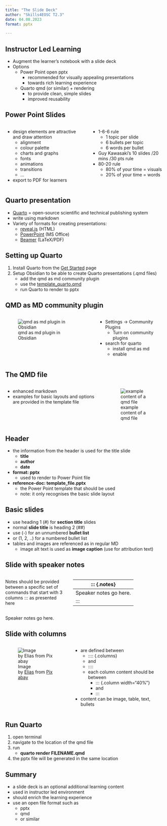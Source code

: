```yaml
---
title: "The Slide Deck"
author: "Skills4EOSC T2.3"
date: 04.08.2023
format: pptx

---
```


## Instructor Led Learning
- Augment the learner's notebook with a slide deck
- Options
	- Power Point open pptx 
		- recommended for visually appealing presentations
		- towards rich learning experience
	- Quarto qmd (or similar) + rendering
		- to provide clean, simple slides
		- improved reusability

## Power Point Slides
:::: {.columns}

::: {.column}
- design elements are attractive and draw attention
	- alignment
	- colour palette  
	- charts and graphs
	- fonts
	- animations
	- transitions
	- ...
- export to PDF for learners
:::

::: {.column}
- 1-6-6 rule
	- 1 topic per slide
	- 6 bullets per topic
	- 6 words per bullet
- Guy Kawasaki’s 10 slides /20 mins /30 pts rule
- 80-20 rule
	- 80% of your time = visuals 
	- 20% of your time = words
:::

::::

## Quarto presentation
- [Quarto](https://quarto.org/) = open-source scientific and technical publishing system
- write using markdown
- Variety of formats for creating presentations:
	- [reveal.js](https://quarto.org/docs/presentations/revealjs/) (HTML)
	- [PowerPoint](https://quarto.org/docs/presentations/powerpoint) (MS Office)
	- [Beamer](https://quarto.org/docs/presentations/beamer) (LaTeX/PDF)

## Setting up Quarto
1. Install Quarto from the [Get Started](https://quarto.org/docs/get-started/) page
2. Setup Obsidian to be able to create Quarto presentations (.qmd files)
	- add the qmd as md community plugin
	- use the [template_quarto.qmd](https://github.com/FAIR-by-Design-Methodology/templates/blob/main/resources/Learning%20Unit/template_quarto.qmd)
	- run Quarto to render to pptx

## QMD as MD community plugin
:::: {.columns}

::: {.column}
![qmd as md plugin in Obsidian](./attachments/install_qmd_as_md.png)
:::

::: {.column}
- Settings -> Community Plugins
	- Turn on community plugins
- search for quarto
	- install qmd as md
	- enable
:::

::::

## The QMD file
:::: {.columns}

::: {.column}
- enhanced markdown
- examples for basic layouts and options are provided in the template file
:::

::: {.column}
![example content of a qmd file](./attachments/qmd_file_example.png)
:::

::::


## Header
- the information from the header is used for the title slide
	- **title**
	- **author**
	- **date**
- **format: pptx** 
	- used to render to Power Point file
- **reference-doc: template_file.pptx**
	- the Power Point template that should be used
	- note: it only recognises the basic slide layout

## Basic slides
- use heading 1 (#) for **section title** slides
- normal **slide title** is heading 2 (##)
- use (-) for an unnumbered **bullet list**
- or (1, 2, ..) for a numbered bullet list
- tables and images are referenced as in regular MD
	- image alt text is used as **image caption** (use for attribution text)

## Slide with speaker notes

:::: {.columns}

::: {.column width="40%"}
Notes should be provided between a specific set of commands that start with 3 columns ::: as presented here
:::

::: {.column width="60%"}
| ::: {.notes} |
|---|
| Speaker notes go here. |
| ::: |
:::

::::

::: {.notes}
Speaker notes go here.
:::

## Slide with columns
:::: {.columns}

::: {.column width="40%"}
![Image by [Elias](https://pixabay.com/users/sch%C3%A4ferle-3372715/?utm_source=link-attribution&utm_medium=referral&utm_campaign=image&utm_content=2127669) from [Pixabay](https://pixabay.com//?utm_source=link-attribution&utm_medium=referral&utm_campaign=image&utm_content=2127669)](./attachments/stone-gda5043761_1280.png)
:::

::: {.column width="60%"}
- are defined between 
	- :::: {.columns}
	- and
	- ::::
	- each column content should be between 
		- ::: {.column width="40%"}
		- and
		- :::
- content can be image, table, text, bullets
:::

::::

## Run Quarto
1. open terminal
2. navigate to the location of the qmd file
3. run
	- **quarto render FILENAME.qmd**
4. the pptx file will be generated in the same location

## Summary
- a slide deck is an optional additional learning content 
- used in instructor led environment
- should enrich the learning experience
- use an open file format such as
	- pptx
	- qmd
	- or similar